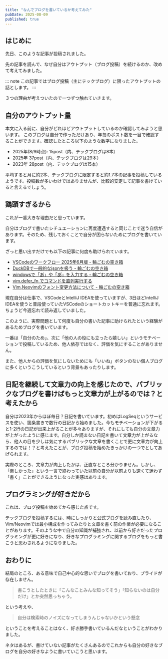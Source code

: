 ```yaml
---
title: "なんでブログを書いているか考えてみた"
pubDate: 2025-08-09
published: true
---
```



## はじめに

<OG url="https://lunastera.hatenablog.com/entry/2025/08/07/203716" />

先日、このような記事が投稿されました。

先の記事を読んで、なぜ自分はアウトプット（ブログ投稿）を続けるのか、改めて考えてみました。

::: note
この記事ではブログ投稿（主にテックブログ）に限ったアウトプットの話とします。
:::

３つの理由が考えついたので一つずつ触れていきます。


## 自分のアウトプット量

本文に入る前に、自分がどれほどアウトプットしているのか確認してみようと思います。
このブログは自分で作っただけあり、年毎のポスト数を一目で確認することができます。確認したところ以下のような数字になりました。

- 2025年(8/9時点): 15post（内、テックブログは8本）
- 2025年 37post（内、テックブログは29本）
- 2023年 28post（内、テックブログは15本）

平均すると月に約2本、テックブログに限定すると約1.7本の記事を投稿しているようです。投稿数が多いわけではありませんが、比較的安定して記事を書けていると言えるでしょう。

## 鶏頭すぎるから

これが一番大きな理由だと思っています。

自分はブログで書いたシチュエーションに再度遭遇すると同じことで迷う自信があります。そのため、残しておくことで自分が困らないためにブログを書いています。

ざっと思い出すだけでも以下の記事に何度も助けられています。

- [VSCodeのワークフロー 2025年6月版 - 輪ごむの空き箱](https://wagomu.me/blog/2025-06-06-vim-ekiden)
- [DuckDBで一般的なjsonを扱う - 輪ごむの空き箱](https://wagomu.me/blog/2025-01-02_1)
- [windowsで「あ゙」や「あ゚」を入力する - 輪ごむの空き箱](https://wagomu.me/blog/2024-09-25)
- [vim.defer\_fn でコマンドを直列実行する](https://zenn.dev/vim_jp/articles/20230616vim_ekiden)
- [Vim,Neovimのフォント変更方法について - 輪ごむの空き箱](https://wagomu.me/blog/2023-03-12-vim-ekiden)

現在自分は仕事で、VSCodeとIntelliJ IDEAを使っていますが、3日ほどIntelliJ IDEAを使うと普段使っていたVSCodeのショートカットキーを普通に忘れます。ちょうど今週忘れて読み返していました。

このように、実際問題として何度も自分の書いた記事に助けられたという経験があるためブログを書いています。

一番は「自分のため」、次に「他の人の役にも立ったら嬉しい」というモチベーションで投稿しているため、他人依存ではなく、評価を気にすることがありません。

また、他人からの評価を気にしないためにも「いいね」ボタンのない個人ブログに多くというこうしているという背景もあったりします。

## 日記を継続して文章力の向上を感じたので、パブリックなブログを書けばもっと文章力が上がるのでは？と考えたから

自分は2023年からほぼ毎日？日記を書いています。初めはLogSeqというサービスを使い、箇条書きで数行の日記から始めました。今もモチベーションが下がると1-2行の日記が出来上がることが多々ありますが、それにしても自分の文章力が上がったように感じます。自分しか読まない日記を書いて文章力が上がるなら、他人の目を少しは気にするパブリックな文章を書くことで更に文章力が向上するのでは！？と考えたことが、ブログ投稿を始めたきっかけの一つでとしてあげられます。

実際のところ、文章力が向上したかは、正直なところ分かりません。しかし、「楽しかった」という一言で終わっていた以前の自分が以前よりも速くて迷わず「書く」ことができるようになった実感はあります。

## プログラミングが好きだから

これは、ブログ投稿を始めてから感じた点です。

テックブログを投稿するには、時にしっかりと公式ブログを読み直したり、Vim/Neovimでは最小構成を作ってみたりと文章を書く前の作業が必要になることがあります。そのような中で自分の知識が補強され、以前から好きだったプログラミングが更に好きになり、好きなプログラミングに関するブログをもっと書こうと思わされるようになりました。


## おわりに

結局のところ、ある意味で自己中心的な思いでブログを書いており、プライドが存在しません。

> 書こうとしたときに「こんなことみんな知ってそう」「知らないのは自分だけ」とか突然思っちゃう。

という考えや、

> 自分は検索時のノイズになってしまうんじゃないかという懸念

ということを考えることはなく、好き勝手書いているんだなということがわかりました。


ネタはあるが、書けていない記事がたくさんあるのでこれからも自分の好きなブログを自分の好きなように書いていこうと思います。

